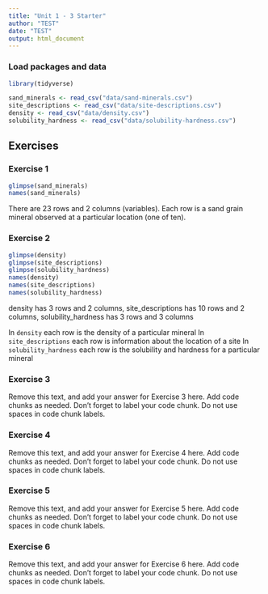 ```yaml
---
title: "Unit 1 - 3 Starter"
author: "TEST"
date: "TEST"
output: html_document
---
```


### Load packages and data

```r
library(tidyverse) 
```

```r
sand_minerals <- read_csv("data/sand-minerals.csv")
site_descriptions <- read_csv("data/site-descriptions.csv")
density <- read_csv("data/density.csv")
solubility_hardness <- read_csv("data/solubility-hardness.csv")
```

## Exercises

### Exercise 1

```r
glimpse(sand_minerals)
names(sand_minerals)
```

There are 23 rows and 2 columns (variables).
Each row is a sand grain mineral observed at a particular location (one of ten).

### Exercise 2

```r
glimpse(density)
glimpse(site_descriptions)
glimpse(solubility_hardness)
names(density)
names(site_descriptions)
names(solubility_hardness)
```

density has 3 rows and 2 columns, site_descriptions has 10 rows and 2 columns, solubility_hardness has 3 rows and 3 columns

In `density` each row is the density of a particular mineral In `site_descriptions` each row is information about the location of a site In `solubility_hardness` each row is the solubility and hardness for a particular mineral

### Exercise 3

Remove this text, and add your answer for Exercise 3 here.
Add code chunks as needed.
Don't forget to label your code chunk.
Do not use spaces in code chunk labels.

### Exercise 4

Remove this text, and add your answer for Exercise 4 here.
Add code chunks as needed.
Don't forget to label your code chunk.
Do not use spaces in code chunk labels.

### Exercise 5

Remove this text, and add your answer for Exercise 5 here.
Add code chunks as needed.
Don't forget to label your code chunk.
Do not use spaces in code chunk labels.

### Exercise 6

Remove this text, and add your answer for Exercise 6 here.
Add code chunks as needed.
Don't forget to label your code chunk.
Do not use spaces in code chunk labels.
